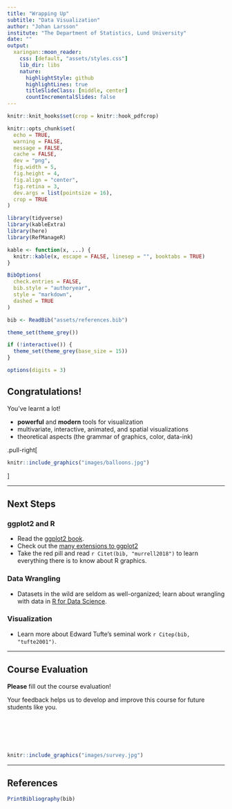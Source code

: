 ```yaml
---
title: "Wrapping Up"
subtitle: "Data Visualization"
author: "Johan Larsson"
institute: "The Department of Statistics, Lund University"
date: ""
output:
  xaringan::moon_reader:
    css: [default, "assets/styles.css"]
    lib_dir: libs
    nature:
      highlightStyle: github
      highlightLines: true
      titleSlideClass: [middle, center]
      countIncrementalSlides: false
---
```


```r
knitr::knit_hooks$set(crop = knitr::hook_pdfcrop)

knitr::opts_chunk$set(
  echo = TRUE,
  warning = FALSE,
  message = FALSE,
  cache = FALSE,
  dev = "png",
  fig.width = 5,
  fig.height = 4,
  fig.align = "center",
  fig.retina = 3,
  dev.args = list(pointsize = 16),
  crop = TRUE
)

library(tidyverse)
library(kableExtra)
library(here)
library(RefManageR)

kable <- function(x, ...) {
  knitr::kable(x, escape = FALSE, linesep = "", booktabs = TRUE)
}

BibOptions(
  check.entries = FALSE,
  bib.style = "authoryear",
  style = "markdown",
  dashed = TRUE
)

bib <- ReadBib("assets/references.bib")

theme_set(theme_grey())

if (!interactive()) {
  theme_set(theme_grey(base_size = 15))
}

options(digits = 3)
```

## Congratulations!

You've learnt a lot!

- **powerful** and **modern** tools for visualization
- multivariate, interactive, animated, and spatial visualizations
- theoretical aspects (the grammar of graphics, color, data-ink)

.pull-right[
```r
knitr::include_graphics("images/balloons.jpg")
```
]

---

## Next Steps

### ggplot2 and R

- Read the [ggplot2 book](https://ggplot2-book.org/).
- Check out the [many extensions to ggplot2](https://exts.ggplot2.tidyverse.org/)
- Take the red pill and read `r Citet(bib, "murrell2018")` to learn everything
  there is to know about R graphics.

### Data Wrangling

- Datasets in the wild are seldom as well-organized; learn about wrangling with
  data in [R for Data Science](https://r4ds.had.co.nz/).

### Visualization

- Learn more about Edward Tufte's seminal work `r Citep(bib, "tufte2001")`.

---

## Course Evaluation

**Please** fill out the course evaluation!

Your feedback helps us to develop and improve this course for future students like you.

<br><br><br><br>
```r
knitr::include_graphics("images/survey.jpg")
```

---

## References

```r
PrintBibliography(bib)
```
